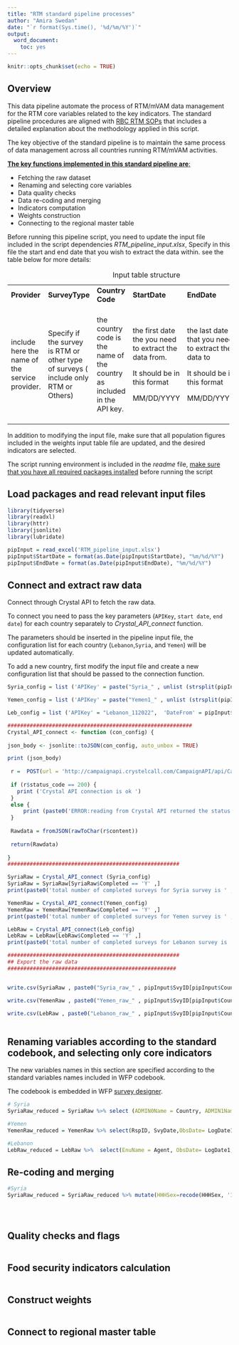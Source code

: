 ```yaml
---
title: "RTM standard pipeline processes"
author: "Amira Swedan"
date: "`r format(Sys.time(), '%d/%m/%Y')`"
output:
  word_document:
    toc: yes
---
```


```r
knitr::opts_chunk$set(echo = TRUE)
```

## Overview

This data pipeline automate the process of RTM/mVAM data management for the RTM core variables related to the key indicators. The standard pipeline procedures are aligned with [RBC RTM SOPs](https://wfp-my.sharepoint.com/:w:/g/personal/amira_swedan_wfp_org/EVistHIsU_xAsdsF-2SEcRoB-cMrwS-IuyjyscsUVLfuig?e=SH9hHK) that includes a detailed explanation about the methodology applied in this script.

The key objective of the standard pipeline is to maintain the same process of data management across all countries running RTM/mVAM activities.

[**The key functions implemented in this standard pipeline are**:]{.underline}

-   Fetching the raw dataset
-   Renaming and selecting core variables
-   Data quality checks
-   Data re-coding and merging
-   Indicators computation
-   Weights construction
-   Connecting to the regional master table

Before running this pipeline script, you need to update the input file included in the script dependencies *RTM_pipeline_input.xlsx*, Specify in this file the start and end date that you wish to extract the data within. see the table below for more details:

+------------------------------------------------+-------------------------------------------------------------------------------------+-------------------------------------------------------------------------+-------------------------------------------------------+----------------------------------------------------+----------------------------------------------------------------------------------------------------------------------------------------------+
| **Provider**                                   | **SurveyType**                                                                      | **Country Code**                                                        | **StartDate**                                         | **EndDate**                                        | **SurveyID**                                                                                                                                 |
+------------------------------------------------+-------------------------------------------------------------------------------------+-------------------------------------------------------------------------+-------------------------------------------------------+----------------------------------------------------+----------------------------------------------------------------------------------------------------------------------------------------------+
| include here the name of the service provider. | Specify if the survey is RTM or other type of surveys ( include only RTM or Others) | the country code is the name of the country as included in the API key. | the first date the you need to extract the data from. | the last date that you need to extract the data to | This is unique ID to differentiate each data collection round. It is sequential for each country. and should be unique across all countries. |
|                                                |                                                                                     |                                                                         |                                                       |                                                    |                                                                                                                                              |
|                                                |                                                                                     |                                                                         | It should be in this format                           | It should be in this format                        |                                                                                                                                              |
|                                                |                                                                                     |                                                                         |                                                       |                                                    |                                                                                                                                              |
|                                                |                                                                                     |                                                                         | MM/DD/YYYY                                            | MM/DD/YYYY                                         |                                                                                                                                              |
+------------------------------------------------+-------------------------------------------------------------------------------------+-------------------------------------------------------------------------+-------------------------------------------------------+----------------------------------------------------+----------------------------------------------------------------------------------------------------------------------------------------------+

: Input table structure

In addition to modifying the input file, make sure that all population figures included in the weights input table file are updated, and the desired indicators are selected.

The script running environment is included in the *readme* file, [make sure that you have all required packages installed]{.underline} before running the script

## Load packages and read relevant input files

```r
library(tidyverse)
library(readxl)
library(httr)
library(jsonlite)
library(lubridate)

pipInput = read_excel('RTM_pipeline_input.xlsx')
pipInput$StartDate = format(as.Date(pipInput$StartDate), "%m/%d/%Y")
pipInput$EndDate = format(as.Date(pipInput$EndDate), "%m/%d/%Y")

```

## Connect and extract raw data

Connect through Crystal API to fetch the raw data.

To connect you need to pass the key parameters (`APIKey`, `start date`, `end date`) for each country separately to *Crystal_API_connect* function.

The parameters should be inserted in the pipeline input file, the configuration list for each country (`Lebanon`,`Syria`, and `Yemen`) will be updated automatically.

To add a new country, first modify the input file and create a new configuration list that should be passed to the connection function.

```r


Syria_config = list ('APIKey' = paste("Syria_" , unlist (strsplit(pipInput$EndDate[pipInput$CountryCode == 'Syria'] , "/")) [1] , unlist (strsplit(pipInput$EndDate[pipInput$CountryCode == 'Syria'] , "/")) [3] , sep = ""),  'DateFrom' = pipInput$StartDate[pipInput$CountryCode == 'Syria']  , 'DateTo' = pipInput$EndDate[pipInput$CountryCode == 'Syria'] )

Yemen_config = list ('APIKey' = paste("Yemen1_" , unlist (strsplit(pipInput$EndDate[pipInput$CountryCode == 'Yemen1'] , "/")) [1] , unlist (strsplit(pipInput$EndDate[pipInput$CountryCode == 'Yemen1'] , "/")) [3] , sep = ""),  'DateFrom' = pipInput$StartDate[pipInput$CountryCode == 'Yemen1']  , 'DateTo' = pipInput$EndDate[pipInput$CountryCode == 'Yemen1'] )

Leb_config = list ('APIKey' = "Lebanon_112022",  'DateFrom' = pipInput$StartDate[pipInput$CountryCode == 'Lebanon']  , 'DateTo' = pipInput$EndDate[pipInput$CountryCode == 'Lebanon'] )

##########################################################
Crystal_API_connect <- function (con_config) {
  
json_body <- jsonlite::toJSON(con_config, auto_unbox = TRUE)

print (json_body)
  
 r =  POST(url = 'http://campaignapi.crystelcall.com/CampaignAPI/api/Campaign' , body = json_body , add_headers('Content-Type'='application/json')) 
 
 if (r$status_code == 200) {
   print ('Crystal API connection is ok ')
 }
 else {
     print (paste0('ERROR:reading from Crystal API returned the status code ' , r$status_code))
 }
 
 Rawdata = fromJSON(rawToChar(r$content))
 
 return(Rawdata)
 
}
######################################################

SyriaRaw = Crystal_API_connect (Syria_config)
SyriaRaw = SyriaRaw[SyriaRaw$Completed == 'Y' ,]
print(paste0('total number of completed surveys for Syria survey is ' , nrow(SyriaRaw)))

YemenRaw = Crystal_API_connect(Yemen_config)
YemenRaw = YemenRaw[YemenRaw$Completed == 'Y' ,]
print(paste0('total number of completed surveys for Yemen survey is ' , nrow(YemenRaw)))

LebRaw = Crystal_API_connect(Leb_config)
LebRaw = LebRaw[LebRaw$Completed == 'Y' ,]
print(paste0('total number of completed surveys for Lebanon survey is ' , nrow(LebRaw)))

######################################################
## Export the raw data
#####################################################


write.csv(SyriaRaw , paste0("Syria_raw_" , pipInput$SvyID[pipInput$CountryCode == 'Syria'] , ".csv"))

write.csv(YemenRaw , paste0("Yemen_raw_" , pipInput$SvyID[pipInput$CountryCode == 'Yemen1'] , ".csv"))

write.csv(LebRaw , paste0("Lebanon_raw_" , pipInput$SvyID[pipInput$CountryCode == 'Lebanon'] , ".csv"))

```

```         
```

## Renaming variables according to the standard codebook, and selecting only core indicators

The new variables names in this section are specified according to the standard variables names included in WFP codebook.

The codebook is embedded in WFP [survey designer](https://www.surveydesigner.vam.wfp.org/design/survey).

```r
# Syria
SyriaRaw_reduced = SyriaRaw %>% select (ADMIN0Name = Country, ADMIN1Name = City, ADMIN2Name = Area,RspID,SvyDate, ObsDate= LogDate1 ,EnuName = Agent ,HHH_YN,HHHSex,HHHAge,HHHEducation,RESPAge,HHSize , HHDispl, IDPDuration,HDwellType =HouseType,HWaterSRC, FCSStap, FCSPulse, FCSVeg, FCSFruit,FCSPr, FCSDairy, FCS_SRf, MktAccess_1M, MktAccessCnstr, rCSILessQlty, rCSIBorrow, rCSIMealNb , rCSIMealSize, rCSIMealAdult, Lcs_stress_DomAsset, Lcs_stress_Saving, Lcs_stress_SellFoodRation, Lcs_stress_CrdtFood, Lcs_crisis_OutSchool, Lcs_crisis_ProdAssets, Lcs_crisis_Migration, Lcs_em_ResAsset, LcsR_em_FemAnimal, Lcs_em_Begged)

#Yemen
YemenRaw_reduced = YemenRaw %>% select(RspID, SvyDate,ObsDate= LogDate1 ,EnuName = Agent ,RESPAge = BirthYear, HHHSex = HoHSex, ADMIN0Name = Country, ADMIN1Name = City, ADMIN2Name = Area, HHSize= HHSize_90days, HHDispl = IDP_YN, HHChronIllNb = HH65_Disease, FCSStap = Staples, FCSPulse = Pulses, FCSVeg = Veg, FCSFruit = Fruits, FCSPr = Proteins, FCSDairy = Dairy, FCSFat = Fats, FCSSugar = Sugars, FCS_SRf = FoodSrc1, rCSILessQlty = LessExpensiveFood, rCSIBorrow = BorrowOrHelp, rCSIMealNb = ReduceNumMeals, rCSIMealSize = LimitPortionSize, rCSIMealAdult = RestrictConsumption,LcsEN_stress_DomAsset = LC_2_SoldAsset, LcsEN_stress_CrdtFood = LC_3_CreditFood, LcsEN_stress_Saving = LC_4_SpentSaving, LcsEN_stress_BorrowCash = LC_5_BorrowMoney, LcsEN_crisis_ProdAssets = LC_6_SoldProduction, LcsEN_crisis_Health = LC_7_ReduceHealth, LcsEN_crisis_OutSchool = LC_8_WithdrawSchool, LcsEN_em_ResAsset = LC_9_SoldHome, LcsEN_em_Begged = LC_10_Begged , LcsEN_em_LastAnimal = LC_11_LastAnimal, LhCSIEnAccess = LC_MainReason, HHIncFirst_SRi = Income_MainSrc, HHIncChg_YN_1M = Income_Change  )

#Lebanon
LebRaw_reduced = LebRaw %>%  select(EnuName = Agent, ObsDate= LogDate1, Relation_to_HoH , DispStat_Nationality , HHSizebelow2 , HHSizebetween2_5, HHSizebetween5_17, HHSizebetween18_59 , HHSize60above, HHHSex = HoHH_Sex, HWaterSRC= HHdrinkingwater, HToiletType = HHtoiletfacility, HElectricitySRC =MainSourcesElectricity, ADMIN0Name = Country, ADMIN1Name = City, ADMIN2Name = Area, SvyDate,RESPAge,HDwellType= HHHousingCurrent, FCSStap, FCSPulse, FCSDairy, FCSPr, FCSVeg, FCSFruit, FCSFat, FCSSugar, rCSILessQlty, rCSIBorrow, rCSIMealSize, rCSIMealNb, rCSIMealAdult = rCSIMealAdul, Lcs_stress_DomAsset =LhCSIDomAsset,  Lcs_stress_CrdtFood = LhCSICrdtFood, Lcs_crisis_ProdAssets = LhCSIProdAsset, Lcs_em_ResAsset= LhCSIsoldhouse, Lcs_stress_BorrowCash = LhCSIBorrowCash , Lcs_stress_LessSchool = LhCSIchangedschool, Lcs_crisis_OutSchool = LhCSIOutSchool , Lcs_crisis_Health = LhCSIHealth , Lcs_em_Begged = LhCSIBegged , FCS_SRf = HHFoodSource, HHIncFirst_SRi= Sources_of_income1 , HHIncSec_SRi= Sources_of_income2 , HHIncThird_SRi=Sources_of_income3)

```

## Re-coding and merging

```r

#Syria
SyriaRaw_reduced = SyriaRaw_reduced %>% mutate(HHHSex=recode(HHHSex, '1'='Female' , '2' = 'Male' ) , HHDispl = recode(HHDispl , '1' = 'Resident' , '2' = 'Returnee' , '3' = 'IDP') , HHHEducation = recode(HHHEducation , '1' = 'None' , '2' = 'Primary' , '3' = 'Secondary' , '4' = 'Vocational' , '5' = 'University') ,  )





```

## Quality checks and flags

```r

```

## Food security indicators calculation

```r

```

## Construct weights

```r

```

## Connect to regional master table

```r

```
